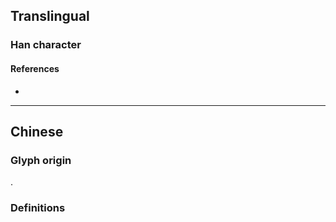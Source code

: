 {{also|濃}}
{{character info}}
==Translingual==

===Han character===
{{Han char|rn=85|rad=水|as=06|sn=9|four=34132|canj=EHBV|ids=⿰氵农}}

====References====
* {{Han ref|kx=0623.171|hdz=31616.100|uh=6D53|ud=27987}}

----

==Chinese==

===Glyph origin===
{{Han simp|濃|f=農|t=农}}.

===Definitions===
{{zh-see|濃}}